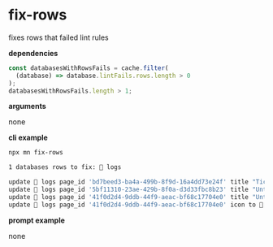 # fix-rows

fixes rows that failed lint rules

**dependencies**

```typescript
const databasesWithRowsFails = cache.filter(
  (database) => database.lintFails.rows.length > 0
);
databasesWithRowsFails.length > 1;
```

**arguments**

none

**cli example**

```sh title="terminal"
npx mn fix-rows
```

```sh
1 databases rows to fix: 📝 logs

update 📝 logs page_id 'bd7beed3-ba4a-499b-8f9d-16a4dd73e24f' title "Ticked" to "ticked"
update 📝 logs page_id '5bf11310-23ae-429b-8f0a-d3d33fbc8b23' title "Untitled" to "zebra white"
update 📝 logs page_id '41f0d2d4-9ddb-44f9-aeac-bf68c17704e0' title "Untitled" to "giraffe orange"
update 📝 logs page_id '41f0d2d4-9ddb-44f9-aeac-bf68c17704e0' icon to 📝
```

**prompt example**

none
